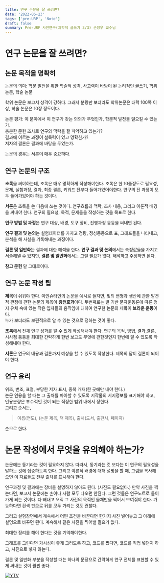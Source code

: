 ```yaml
---
title: 연구 논문을 잘 쓰려면?
date: '2022-06-23'
tags: ['pre-URP', 'Note']
draft: false
summary: Pre-URP 사전연구(과학적 글쓰기 3/3) 손정우 교수님
---
```


# 연구 논문을 잘 쓰려면?

## 논문 목적을 명확히
논문의 의미: 학문 발전을 위한 학술적 성격, 사고력이 바탕이 된 논리적인 글쓰기, 학위 논문, 학술 논문
  
학위 논문은 보고서 성격이 강하다. 그래서 분량만 보더라도 학위논문은 대략 100쪽 이상, 학술 논문은 10장 정도이다.

논문 평가:
이 분야에서 이 연구가 갖는 의의가 무엇인가, 학문적 발전을 일으킬 수 있는가.  
충분한 문헌 조사로 연구의 맥락을 잘 파악하고 있는가?  
결과에 이르는 과정이 설득력이 있고 명확한가?  
저자의 결론은 결과에 바탕을 두었는가.  

논문의 경우는 서론이 매우 중요하다.  

## 연구 논문의 구조
**초록**을 써야하는데, 초록은 매우 명확하게 작성해야한다. 초록은 한 10줄정도로 필요성, 문제, 실험과정, 결과, 최종 결론, 키워드 전부다 들어가있어야한다. 연구의 전 과정이 모두 들어가있어야 하는 것이다.

**서론**은 초록을 쓴 다음에 쓰는 것이다. 연구흐름과 맥락, 조사 내용, 그리고 이론적 배경을 써내야 한다. 연구의 필요성, 목적, 문제들을 작성하는 것을 목표로 한다.

**연구 방법 및 과정**은 연구 대상, 배경, 도구 장비, 진행과정 등등을 써내면 된다.

**연구 결과 및 논의**는 실험데이터를 가지고 정량, 정성등등으로 표, 그래프들을 나타내고, 분석을 해 사실을 기록해내는 과정이다.

**결론 및 일반화**는 결과에 대한 해석을 한다. **연구 결과 및 논의**에서는 측정값들을 가지고 서술해낼 수 있지만, **결론 및 일반화**에서는 그럴 필요가 없다. 해석하고 주장하면 된다.

**참고 문헌**
말 그대로이다. 

## 연구 논문 작성 팁
**제목**이 쉬워야 한다. 아인슈타인의 논문을 예시로 들자면, 빛의 변형과 생산에 관한 발견적 관점에 관한 논문의 제목이 **광전효과**이다. 두번째로는 열 기반 분자운동론에 따른 정지 유체 속에 있는 작은 입자들의 움직임에 대하여 연구한 논문의 제목이 **브라운 운동**이다.   
누가 보더라도 보편적으로 알 수 있는 것으로 정하는 것이 좋다.

**초록**에서 전체 연구 성과를 알 수 있게 작성해내야 한다. 연구의 목적, 방법, 결과,결론, 시사점 등등을 최대한 간략하게 한번 보고도 무엇에 관한것인지 한번에 알 수 있도록 작성해내야 한다.

**서론**은 연구의 내용과 결론까지 예상을 할 수 있도록 작성한다. 제목의 답이 결론이 되어야 한다. 

## 연구 윤리
위조, 변조, 표절, 부당한 저자 표시, 중복 개재(한 곳에만 내야 한다.)  
논문 인용을 할 때는 그 출처를 파아할 수 있도록 저작물의 서지정보를 표기해야 하고, 인용분량은 부수적인 것이 되는 적정한 범위 내에서 정한다.   
그리고 순서는, 
> 이름(연도), (논문 제목, 책 제목), 출처(도서, 출판사, 페이지)  

순으로 한다.

# 논문 작성에서 무엇을 유의해야 하는가?
논문에는 동기라는 것이 필요하지 않다. 따라서, 동기라는 것 보다는 이 연구의 필요성을 말하는 것에 집중하도록 한다. 그리고 이론적 배경에 대해 설명을 할 때, 그림을 복사해오면 이 자료들도 전부 출처를 표시해야 한다. 

연구과정 및 결과에는 장비들 설명하지 않아도 된다. (사진도 필요없다.) 만약 사진을 찍는다면, 보고서 논문에는 손이나 사람 모두 나오면 안된다. 그런 것들은 연구노트로 들어가게 되는 것이다. 다 빼내고 오직 그 사진의 목적인 물체만을 찍어서 보여줘야 한다. 가능하다면 흰색 판으로 뒤를 모두 가리는 것도 괜찮다.

그리고 실험장면에서 계속해서 어떤 조건을 바꾼다면 한가지 사진 넣어놓고 그 아래에 설명으로 바꾸면 된다. 계속해서 같은 사진을 찍어낼 필요가 없다.   

최대한 정리를 해야 한다는 것을 기억해야한다.

그래프를 그린다면 가시성이 좋게 그리도록 하고, 코드를 짰다면, 코드를 직접 넣던지 하고, 사진으로 넣지 않는다.  

결론 및 일반화 부분을 작성할 때는 하나의 문장으로 간략하게  연구 전체를 표현할 수 있게 써내는 것이 훨씬 좋다. 

[![YTV](https://img.youtube.com/vi/0XtbmJTuRZw/0.jpg)](https://www.youtube.com/watch?v=0XtbmJTuRZw)